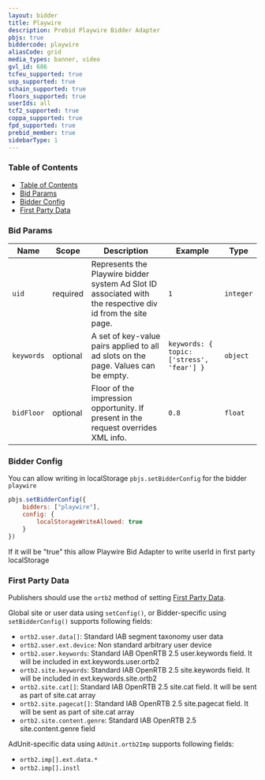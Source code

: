 ```yaml
---
layout: bidder
title: Playwire
description: Prebid Playwire Bidder Adapter
pbjs: true
biddercode: playwire
aliasCode: grid
media_types: banner, video
gvl_id: 686
tcfeu_supported: true
usp_supported: true
schain_supported: true
floors_supported: true
userIds: all
tcf2_supported: true
coppa_supported: true
fpd_supported: true
prebid_member: true
sidebarType: 1
---
```


### Table of Contents

- [Table of Contents](#table-of-contents)
- [Bid Params](#bid-params)
- [Bidder Config](#bidder-config)
- [First Party Data](#first-party-data)



### Bid Params


| Name           | Scope    | Description                                                                                                 | Example                                   | Type      |
|----------------|----------|-------------------------------------------------------------------------------------------------------------|-------------------------------------------|-----------|
| `uid`          | required | Represents the Playwire bidder system Ad Slot ID associated with the respective div id from the site page.  | `1`                                       | `integer` |
| `keywords`     | optional | A set of key-value pairs applied to all ad slots on the page. Values can be empty.                          | `keywords: { topic: ['stress', 'fear'] }` | `object`  |
| `bidFloor`     | optional | Floor of the impression opportunity. If present in the request overrides XML info.                          | `0.8`                                     | `float`   |



### Bidder Config

You can allow writing in localStorage `pbjs.setBidderConfig` for the bidder `playwire`

```javascript
pbjs.setBidderConfig({
    bidders: ["playwire"],
    config: {
        localStorageWriteAllowed: true
    }
})
```

If it will be "true" this allow Playwire Bid Adapter to write userId in first party localStorage



### First Party Data

Publishers should use the `ortb2` method of setting [First Party Data](https://docs.prebid.org/features/firstPartyData.html).

Global site or user data using `setConfig()`, or Bidder-specific using `setBidderConfig()` supports following fields:

- `ortb2.user.data[]`: Standard IAB segment taxonomy user data
- `ortb2.user.ext.device`: Non standard arbitrary user device
- `ortb2.user.keywords`: Standard IAB OpenRTB 2.5 user.keywords field. It will be included in ext.keywords.user.ortb2
- `ortb2.site.keywords`: Standard IAB OpenRTB 2.5 site.keywords field. It will be included in ext.keywords.site.ortb2
- `ortb2.site.cat[]`: Standard IAB OpenRTB 2.5 site.cat field. It will be sent as part of site.cat array
- `ortb2.site.pagecat[]`: Standard IAB OpenRTB 2.5 site.pagecat field. It will be sent as part of site.cat array
- `ortb2.site.content.genre`: Standard IAB OpenRTB 2.5 site.content.genre field

AdUnit-specific data using `AdUnit.ortb2Imp` supports following fields:

- `ortb2.imp[].ext.data.*`
- `ortb2.imp[].instl`

